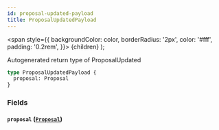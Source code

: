 ```yaml
---
id: proposal-updated-payload
title: ProposalUpdatedPayload
---
```


<span
style={{
      backgroundColor: color,
      borderRadius: '2px',
      color: '#fff',
      padding: '0.2rem',
    }}>
{children}
</span>
);

Autogenerated return type of ProposalUpdated

```graphql
type ProposalUpdatedPayload {
  proposal: Proposal
}
```

### Fields

#### `proposal` ([`Proposal`](/api/objects/proposal))
